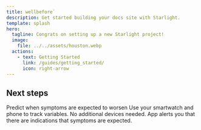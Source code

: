 ```yaml
---
title: wellbefore`
description: Get started building your docs site with Starlight.
template: splash
hero:
  tagline: Congrats on setting up a new Starlight project!
  image:
    file: ../../assets/houston.webp
  actions:
    - text: Getting Started
      link: /guides/getting_started/
      icon: right-arrow
---
```



## Next steps

<CardGrid stagger>
	<Card title="Symptom management" icon="seti:csv">
		Predict when symptoms are expected to worsen
	</Card>
	<Card title="Use existing devices" icon="heart">
		Use your smartwatch and phone to track variables. No additional devices needed.
	</Card>
	<Card title="Timely alerts" icon="rss">
		App alerts you that there are indications that symptoms are expected.
	</Card>
</CardGrid>
